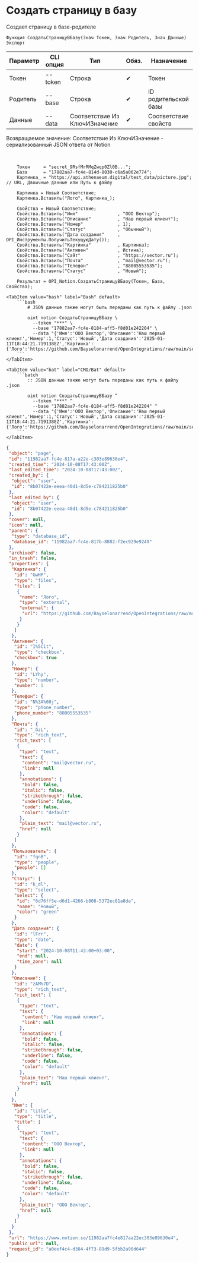﻿---
sidebar_position: 2
---


# Создать страницу в базу
 Создает страницу в базе-родителе



`Функция СоздатьСтраницуВБазу(Знач Токен, Знач Родитель, Знач Данные) Экспорт`

  | Параметр | CLI опция | Тип | Обяз. | Назначение |
  |-|-|-|-|-|
  | Токен | --token | Строка | &#x2714; | Токен |
  | Родитель | --base | Строка | &#x2714; | ID родительской базы |
  | Данные | --data | Соответствие Из КлючИЗначение | &#x2714; | Соответствие свойств |

  
  Возвращаемое значение:   Соответствие Из КлючИЗначение - сериализованный JSON ответа от Notion

<br/>




```bsl title="Пример использования для 1С:Предприятие/OneScript"
    Токен     = "secret_9RsfMrRMqZwqp0Zl0B...";
    База      = "17882aa7-fc4e-814d-8030-c6a5a062e774";
    Картинка_ = "https://api.athenaeum.digital/test_data/picture.jpg"; // URL, Двоичные данные или Путь к файлу

    Картинка = Новый Соответствие;
    Картинка.Вставить("Лого", Картинка_);

    Свойства = Новый Соответствие;
    Свойства.Вставить("Имя"               , "ООО Вектор");
    Свойства.Вставить("Описание"          , "Наш первый клиент");
    Свойства.Вставить("Номер"             , 1);
    Свойства.Вставить("Статус"            , "Обычный");
    Свойства.Вставить("Дата создания"     , OPI_Инструменты.ПолучитьТекущуюДату());
    Свойства.Вставить("Картинка"          , Картинка);
    Свойства.Вставить("Активен"           , Истина);
    Свойства.Вставить("Сайт"              , "https://vector.ru");
    Свойства.Вставить("Почта"             , "mail@vector.ru");
    Свойства.Вставить("Телефон"           , "88005553535");
    Свойства.Вставить("Статус"            , "Новый");

    Результат = OPI_Notion.СоздатьСтраницуВБазу(Токен, База, Свойства);
```
    

 <Tabs>
  
    <TabItem value="bash" label="Bash" default>
        ```bash
            # JSON данные также могут быть переданы как путь к файлу .json
            
            oint notion СоздатьСтраницуВБазу \
              --token "***" \
              --base "17882aa7-fc4e-8184-aff5-f8d01e242204" \
              --data "{'Имя':'ООО Вектор','Описание':'Наш первый клиент','Номер':1,'Статус':'Новый','Дата создания':'2025-01-11T18:44:21.7191388Z','Картинка':{'Лого':'https://github.com/Bayselonarrend/OpenIntegrations/raw/main/service/test_data/picture.jpg'},'Активен':true,'Сайт':'https://vector.ru','Почта':'mail@vector.ru','Телефон':'88005553535'}"
        ```
    </TabItem>
  
    <TabItem value="bat" label="CMD/Bat" default>
        ```batch
            :: JSON данные также могут быть переданы как путь к файлу .json
            
            oint notion СоздатьСтраницуВБазу ^
              --token "***" ^
              --base "17882aa7-fc4e-8184-aff5-f8d01e242204" ^
              --data "{'Имя':'ООО Вектор','Описание':'Наш первый клиент','Номер':1,'Статус':'Новый','Дата создания':'2025-01-11T18:44:21.7191388Z','Картинка':{'Лого':'https://github.com/Bayselonarrend/OpenIntegrations/raw/main/service/test_data/picture.jpg'},'Активен':true,'Сайт':'https://vector.ru','Почта':'mail@vector.ru','Телефон':'88005553535'}"
        ```
    </TabItem>
</Tabs>


```json title="Результат"
{
 "object": "page",
 "id": "11982aa7-fc4e-817a-a22e-c303e89630e4",
 "created_time": "2024-10-08T17:43:00Z",
 "last_edited_time": "2024-10-08T17:43:00Z",
 "created_by": {
  "object": "user",
  "id": "8b07422e-eeea-40d1-8d5e-c784211825b0"
 },
 "last_edited_by": {
  "object": "user",
  "id": "8b07422e-eeea-40d1-8d5e-c784211825b0"
 },
 "cover": null,
 "icon": null,
 "parent": {
  "type": "database_id",
  "database_id": "11982aa7-fc4e-817b-8882-f2ec929e9249"
 },
 "archived": false,
 "in_trash": false,
 "properties": {
  "Картинка": {
   "id": "GwHP",
   "type": "files",
   "files": [
    {
     "name": "Лого",
     "type": "external",
     "external": {
      "url": "https://github.com/Bayselonarrend/OpenIntegrations/raw/main/service/test_data/picture.jpg"
     }
    }
   ]
  },
  "Активен": {
   "id": "I%5Cit",
   "type": "checkbox",
   "checkbox": true
  },
  "Номер": {
   "id": "LYhy",
   "type": "number",
   "number": 1
  },
  "Телефон": {
   "id": "N%3A%60j",
   "type": "phone_number",
   "phone_number": "88005553535"
  },
  "Почта": {
   "id": "_GzL",
   "type": "rich_text",
   "rich_text": [
    {
     "type": "text",
     "text": {
      "content": "mail@vector.ru",
      "link": null
     },
     "annotations": {
      "bold": false,
      "italic": false,
      "strikethrough": false,
      "underline": false,
      "code": false,
      "color": "default"
     },
     "plain_text": "mail@vector.ru",
     "href": null
    }
   ]
  },
  "Пользователь": {
   "id": "fqnB",
   "type": "people",
   "people": []
  },
  "Статус": {
   "id": "k_dl",
   "type": "select",
   "select": {
    "id": "6d76ff5e-d6d1-4266-b808-5372ec81a8da",
    "name": "Новый",
    "color": "green"
   }
  },
  "Дата создания": {
   "id": "lFrr",
   "type": "date",
   "date": {
    "start": "2024-10-08T11:43:00+03:00",
    "end": null,
    "time_zone": null
   }
  },
  "Описание": {
   "id": "zAM%7D",
   "type": "rich_text",
   "rich_text": [
    {
     "type": "text",
     "text": {
      "content": "Наш первый клиент",
      "link": null
     },
     "annotations": {
      "bold": false,
      "italic": false,
      "strikethrough": false,
      "underline": false,
      "code": false,
      "color": "default"
     },
     "plain_text": "Наш первый клиент",
     "href": null
    }
   ]
  },
  "Имя": {
   "id": "title",
   "type": "title",
   "title": [
    {
     "type": "text",
     "text": {
      "content": "ООО Вектор",
      "link": null
     },
     "annotations": {
      "bold": false,
      "italic": false,
      "strikethrough": false,
      "underline": false,
      "code": false,
      "color": "default"
     },
     "plain_text": "ООО Вектор",
     "href": null
    }
   ]
  }
 },
 "url": "https://www.notion.so/11982aa7fc4e817aa22ec303e89630e4",
 "public_url": null,
 "request_id": "a0eef4c4-d384-4f73-89d9-5fbb2a90d644"
}
```
